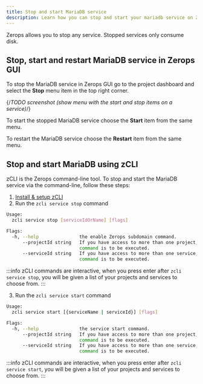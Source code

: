 ```yaml
---
title: Stop and start MariaDB service
description: Learn how you can stop and start your mariadb service on Zerops.
---
```


Zerops allows you to stop any service. Stopped services only consume disk.

## Stop, start and restart MariaDB service in Zerops GUI

To stop the MariaDB service in Zerops GUI go to the project dashboard and select the **Stop** menu item in the top right corner.

{/*TODO screenshot (show menu with the start and stop items on a service)*/}

To start the stopped MariaDB service choose the **Start** item from the same menu.

To restart the MariaDB service choose the **Restart** item from the same menu.

## Stop and start MariaDB using zCLI

zCLI is the Zerops command-line tool. To stop and start the MariaDB service via the command-line, follow these steps:

1. [Install & setup zCLI](/references/cli)
2. Run the `zcli service stop` command

```sh
Usage:
  zcli service stop [serviceIdOrName] [flags]

Flags:
  -h, --help               the enable Zerops subdomain command.
      --projectId string   If you have access to more than one project, you must specify the project ID for which the
                           command is to be executed.
      --serviceId string   If you have access to more than one service, you must specify the service ID for which the
                           command is to be executed.
```

:::info
zCLI commands are interactive, when you press enter after `zcli service stop`, you will be given a list of your projects and services to choose from.
:::

3. Run the `zcli service start` command

```sh
Usage:
  zcli service start [{serviceName | serviceId}] [flags]

Flags:
  -h, --help               the service start command.
      --projectId string   If you have access to more than one project, you must specify the project ID for which the
                           command is to be executed.
      --serviceId string   If you have access to more than one service, you must specify the service ID for which the
                           command is to be executed.
```

:::info
zCLI commands are interactive, when you press enter after `zcli service start`, you will be given a list of your projects and services to choose from.
:::
